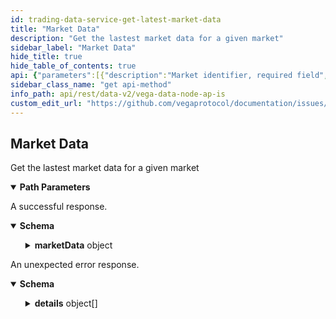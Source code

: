 ```yaml
---
id: trading-data-service-get-latest-market-data
title: "Market Data"
description: "Get the lastest market data for a given market"
sidebar_label: "Market Data"
hide_title: true
hide_table_of_contents: true
api: {"parameters":[{"description":"Market identifier, required field","in":"path","name":"marketId","required":true,"schema":{"type":"string"}}],"responses":{"200":{"content":{"application/json":{"schema":{"properties":{"marketData":{"properties":{"auctionEnd":{"format":"int64","title":"Time in seconds until the end of the auction (0 if currently not in auction period)","type":"string"},"auctionStart":{"format":"int64","title":"Time until next auction, or start time of the current auction if market is in auction period","type":"string"},"bestBidPrice":{"title":"Highest price level on an order book for buy orders, as an integer, for example `123456` is a correctly\nformatted price of `1.23456` assuming market configured to 5 decimal places","type":"string"},"bestBidVolume":{"format":"uint64","title":"Aggregated volume being bid at the best bid price","type":"string"},"bestOfferPrice":{"title":"Lowest price level on an order book for offer orders","type":"string"},"bestOfferVolume":{"format":"uint64","title":"Aggregated volume being offered at the best offer price, as an integer, for example `123456` is a correctly\n // formatted price of `1.23456` assuming market configured to 5 decimal places","type":"string"},"bestStaticBidPrice":{"title":"Highest price on the order book for buy orders not including pegged orders","type":"string"},"bestStaticBidVolume":{"format":"uint64","title":"Total volume at the best static bid price excluding pegged orders","type":"string"},"bestStaticOfferPrice":{"title":"Lowest price on the order book for sell orders not including pegged orders","type":"string"},"bestStaticOfferVolume":{"format":"uint64","title":"Total volume at the best static offer price excluding pegged orders","type":"string"},"extensionTrigger":{"title":"When a market auction is extended, this field indicates what caused the extension","default":"AUCTION_TRIGGER_UNSPECIFIED","description":"- AUCTION_TRIGGER_UNSPECIFIED: Default value for AuctionTrigger, no auction triggered\n - AUCTION_TRIGGER_BATCH: Batch auction\n - AUCTION_TRIGGER_OPENING: Opening auction\n - AUCTION_TRIGGER_PRICE: Price monitoring trigger\n - AUCTION_TRIGGER_LIQUIDITY: Liquidity monitoring trigger","enum":["AUCTION_TRIGGER_UNSPECIFIED","AUCTION_TRIGGER_BATCH","AUCTION_TRIGGER_OPENING","AUCTION_TRIGGER_PRICE","AUCTION_TRIGGER_LIQUIDITY"],"type":"string"},"indicativePrice":{"title":"Indicative price (zero if not in auction)","type":"string"},"indicativeVolume":{"format":"uint64","title":"Indicative volume (zero if not in auction)","type":"string"},"lastTradedPrice":{"title":"last traded price of the market","type":"string"},"liquidityProviderFeeShare":{"items":{"properties":{"averageEntryValuation":{"title":"The average entry valuation of the liquidity provider for the market","type":"string"},"averageScore":{"title":"The average liquidity score","type":"string"},"equityLikeShare":{"title":"The share own by this liquidity provider (float)","type":"string"},"party":{"title":"The liquidity provider party id","type":"string"}},"title":"The equity like share of liquidity fee for each liquidity provider","type":"object"},"title":"the equity like share of liquidity fee for each liquidity provider","type":"array"},"markPrice":{"title":"Mark price, as an integer, for example `123456` is a correctly\nformatted price of `1.23456` assuming market configured to 5 decimal places","type":"string"},"market":{"title":"Market identifier for the data","type":"string"},"marketState":{"title":"The current state of the market","default":"STATE_UNSPECIFIED","description":"- STATE_UNSPECIFIED: Default value, invalid\n - STATE_PROPOSED: The governance proposal valid and accepted\n - STATE_REJECTED: Outcome of governance votes is to reject the market\n - STATE_PENDING: Governance vote passes/wins\n - STATE_CANCELLED: Market triggers cancellation condition or governance\nvotes to close before market becomes Active\n - STATE_ACTIVE: Enactment date reached and usual auction exit checks pass\n - STATE_SUSPENDED: Price monitoring or liquidity monitoring trigger\n - STATE_CLOSED: Governance vote to close (Not currently implemented)\n - STATE_TRADING_TERMINATED: Defined by the product (i.e. from a product parameter,\nspecified in market definition, giving close date/time)\n - STATE_SETTLED: Settlement triggered and completed as defined by product","enum":["STATE_UNSPECIFIED","STATE_PROPOSED","STATE_REJECTED","STATE_PENDING","STATE_CANCELLED","STATE_ACTIVE","STATE_SUSPENDED","STATE_CLOSED","STATE_TRADING_TERMINATED","STATE_SETTLED"],"type":"string"},"marketTradingMode":{"title":"The current trading mode for the market","default":"TRADING_MODE_UNSPECIFIED","description":"- TRADING_MODE_UNSPECIFIED: Default value, this is invalid\n - TRADING_MODE_CONTINUOUS: Normal trading\n - TRADING_MODE_BATCH_AUCTION: Auction trading (FBA)\n - TRADING_MODE_OPENING_AUCTION: Opening auction\n - TRADING_MODE_MONITORING_AUCTION: Auction triggered by monitoring\n - TRADING_MODE_NO_TRADING: No trading is allowed","enum":["TRADING_MODE_UNSPECIFIED","TRADING_MODE_CONTINUOUS","TRADING_MODE_BATCH_AUCTION","TRADING_MODE_OPENING_AUCTION","TRADING_MODE_MONITORING_AUCTION","TRADING_MODE_NO_TRADING"],"type":"string"},"marketValueProxy":{"title":"the market value proxy","type":"string"},"midPrice":{"title":"Arithmetic average of the best bid price and best offer price, as an integer, for example `123456` is a correctly\nformatted price of `1.23456` assuming market configured to 5 decimal places","type":"string"},"nextMarkToMarket":{"format":"int64","title":"next MTM timestamp","type":"string"},"openInterest":{"format":"uint64","title":"The sum of the size of all positions greater than 0 on the market","type":"string"},"priceMonitoringBounds":{"items":{"properties":{"maxValidPrice":{"title":"Maximum price that isn't currently breaching the specified price monitoring trigger","type":"string"},"minValidPrice":{"title":"Minimum price that isn't currently breaching the specified price monitoring trigger","type":"string"},"referencePrice":{"title":"Reference price used to calculate the valid price range","type":"string"},"trigger":{"properties":{"auctionExtension":{"format":"int64","title":"Price monitoring auction extension duration in seconds should the price\nbreach its theoretical level over the specified horizon at the specified\nprobability level","type":"string"},"horizon":{"format":"int64","title":"Price monitoring projection horizon τ in seconds","type":"string"},"probability":{"title":"Price monitoring probability level p","type":"string"}},"title":"PriceMonitoringTrigger holds together price projection horizon τ, probability level p, and auction extension duration","type":"object"}},"title":"Represents a list of valid (at the current timestamp) price ranges per associated trigger","type":"object"},"title":"One or more price monitoring bounds for the current timestamp","type":"array"},"staticMidPrice":{"title":"Arithmetic average of the best static bid price and best static offer price","type":"string"},"suppliedStake":{"title":"Available stake for the given market","type":"string"},"targetStake":{"title":"Targeted stake for the given market","type":"string"},"timestamp":{"format":"int64","title":"Timestamp at which this mark price was relevant, in nanoseconds since the epoch\n- See [`VegaTimeResponse`](#api.VegaTimeResponse).`timestamp`","type":"string"},"trigger":{"title":"When a market is in an auction trading mode, this field indicates what triggered the auction","default":"AUCTION_TRIGGER_UNSPECIFIED","description":"- AUCTION_TRIGGER_UNSPECIFIED: Default value for AuctionTrigger, no auction triggered\n - AUCTION_TRIGGER_BATCH: Batch auction\n - AUCTION_TRIGGER_OPENING: Opening auction\n - AUCTION_TRIGGER_PRICE: Price monitoring trigger\n - AUCTION_TRIGGER_LIQUIDITY: Liquidity monitoring trigger","enum":["AUCTION_TRIGGER_UNSPECIFIED","AUCTION_TRIGGER_BATCH","AUCTION_TRIGGER_OPENING","AUCTION_TRIGGER_PRICE","AUCTION_TRIGGER_LIQUIDITY"],"type":"string"}},"title":"Represents data generated by a market when open","type":"object"}},"type":"object"}}},"description":"A successful response."},"default":{"content":{"application/json":{"schema":{"properties":{"code":{"format":"int32","type":"integer"},"details":{"items":{"additionalProperties":{},"properties":{"@type":{"type":"string"}},"type":"object"},"type":"array"},"message":{"type":"string"}},"type":"object"}}},"description":"An unexpected error response."}},"tags":["TradingDataService"],"description":"Get the lastest market data for a given market","operationId":"TradingDataService_GetLatestMarketData","method":"get","path":"/api/v2/market/data/{marketId}/latest","servers":[{"url":"https://api.n07.testnet.vega.xyz","description":"n07 (data node)"},{"url":"https://api.n11.testnet.vega.xyz","description":"n11 (data node)"},{"url":"https://api.n12.testnet.vega.xyz","description":"n12 (data node)"}],"info":{"title":"Vega data node APIs","version":"v0.66.1"},"postman":{"name":"Market Data","description":{"content":"Get the lastest market data for a given market","type":"text/plain"},"url":{"path":["api","v2","market","data",":marketId","latest"],"host":["{{baseUrl}}"],"query":[],"variable":[{"disabled":false,"description":{"content":"(Required) Market identifier, required field","type":"text/plain"},"type":"any","value":"","key":"marketId"}]},"header":[{"key":"Accept","value":"application/json"}],"method":"GET"}}
sidebar_class_name: "get api-method"
info_path: api/rest/data-v2/vega-data-node-ap-is
custom_edit_url: "https://github.com/vegaprotocol/documentation/issues/new?labels=documentation&title=[Documentation] Requesting changes to 'Market Data' (trading-data-service-get-latest-market-data)"
---
```



## Market Data



Get the lastest market data for a given market

<details style={{"marginBottom":"1rem"}} data-collapsed={false} open={true}><summary style={{}}><strong>Path Parameters</strong></summary><div><ul><ParamsItem className={"paramsItem"} param={{"description":"Market identifier, required field","in":"path","name":"marketId","required":true,"schema":{"type":"string"}}}></ParamsItem></ul></div></details><div><ApiTabs><TabItem label={"200"} value={"200"}><div>

A successful response.

</div><div><MimeTabs schemaType={"response"}><TabItem label={"application/json"} value={"application/json"}><SchemaTabs><TabItem label={"Schema"} value={"Schema"}><details style={{}} data-collapsed={false} open={true}><summary style={{"textAlign":"left"}}><strong>Schema</strong></summary><div style={{"textAlign":"left","marginLeft":"1rem"}}></div><ul style={{"marginLeft":"1rem"}}><SchemaItem collapsible={true} className={"schemaItem"}><details style={{}}><summary style={{}}><strong>marketData</strong><span style={{"opacity":"0.6"}}> object</span></summary><div style={{"marginLeft":"1rem"}}><SchemaItem collapsible={false} name={"auctionEnd"} required={false} schemaDescription={undefined} schemaName={"int64"} qualifierMessage={undefined} defaultValue={undefined}></SchemaItem><SchemaItem collapsible={false} name={"auctionStart"} required={false} schemaDescription={undefined} schemaName={"int64"} qualifierMessage={undefined} defaultValue={undefined}></SchemaItem><SchemaItem collapsible={false} name={"bestBidPrice"} required={false} schemaDescription={undefined} schemaName={"Highest price level on an order book for buy orders, as an integer, for example `123456` is a correctly\nformatted price of `1.23456` assuming market configured to 5 decimal places"} qualifierMessage={undefined} defaultValue={undefined}></SchemaItem><SchemaItem collapsible={false} name={"bestBidVolume"} required={false} schemaDescription={undefined} schemaName={"uint64"} qualifierMessage={undefined} defaultValue={undefined}></SchemaItem><SchemaItem collapsible={false} name={"bestOfferPrice"} required={false} schemaDescription={undefined} schemaName={"Lowest price level on an order book for offer orders"} qualifierMessage={undefined} defaultValue={undefined}></SchemaItem><SchemaItem collapsible={false} name={"bestOfferVolume"} required={false} schemaDescription={undefined} schemaName={"uint64"} qualifierMessage={undefined} defaultValue={undefined}></SchemaItem><SchemaItem collapsible={false} name={"bestStaticBidPrice"} required={false} schemaDescription={undefined} schemaName={"Highest price on the order book for buy orders not including pegged orders"} qualifierMessage={undefined} defaultValue={undefined}></SchemaItem><SchemaItem collapsible={false} name={"bestStaticBidVolume"} required={false} schemaDescription={undefined} schemaName={"uint64"} qualifierMessage={undefined} defaultValue={undefined}></SchemaItem><SchemaItem collapsible={false} name={"bestStaticOfferPrice"} required={false} schemaDescription={undefined} schemaName={"Lowest price on the order book for sell orders not including pegged orders"} qualifierMessage={undefined} defaultValue={undefined}></SchemaItem><SchemaItem collapsible={false} name={"bestStaticOfferVolume"} required={false} schemaDescription={undefined} schemaName={"uint64"} qualifierMessage={undefined} defaultValue={undefined}></SchemaItem><SchemaItem collapsible={false} name={"extensionTrigger"} required={false} schemaDescription={"- AUCTION_TRIGGER_UNSPECIFIED: Default value for AuctionTrigger, no auction triggered\n - AUCTION_TRIGGER_BATCH: Batch auction\n - AUCTION_TRIGGER_OPENING: Opening auction\n - AUCTION_TRIGGER_PRICE: Price monitoring trigger\n - AUCTION_TRIGGER_LIQUIDITY: Liquidity monitoring trigger"} schemaName={"When a market auction is extended, this field indicates what caused the extension"} qualifierMessage={"**Possible values:** [`AUCTION_TRIGGER_UNSPECIFIED`, `AUCTION_TRIGGER_BATCH`, `AUCTION_TRIGGER_OPENING`, `AUCTION_TRIGGER_PRICE`, `AUCTION_TRIGGER_LIQUIDITY`]"} defaultValue={"AUCTION_TRIGGER_UNSPECIFIED"}></SchemaItem><SchemaItem collapsible={false} name={"indicativePrice"} required={false} schemaDescription={undefined} schemaName={"Indicative price (zero if not in auction)"} qualifierMessage={undefined} defaultValue={undefined}></SchemaItem><SchemaItem collapsible={false} name={"indicativeVolume"} required={false} schemaDescription={undefined} schemaName={"uint64"} qualifierMessage={undefined} defaultValue={undefined}></SchemaItem><SchemaItem collapsible={false} name={"lastTradedPrice"} required={false} schemaDescription={undefined} schemaName={"last traded price of the market"} qualifierMessage={undefined} defaultValue={undefined}></SchemaItem><SchemaItem collapsible={true} className={"schemaItem"}><details style={{}}><summary style={{}}><strong>liquidityProviderFeeShare</strong><span style={{"opacity":"0.6"}}> object[]</span></summary><div style={{"marginLeft":"1rem"}}><SchemaItem collapsible={false} name={"averageEntryValuation"} required={false} schemaDescription={undefined} schemaName={"The average entry valuation of the liquidity provider for the market"} qualifierMessage={undefined} defaultValue={undefined}></SchemaItem><SchemaItem collapsible={false} name={"averageScore"} required={false} schemaDescription={undefined} schemaName={"The average liquidity score"} qualifierMessage={undefined} defaultValue={undefined}></SchemaItem><SchemaItem collapsible={false} name={"equityLikeShare"} required={false} schemaDescription={undefined} schemaName={"The share own by this liquidity provider (float)"} qualifierMessage={undefined} defaultValue={undefined}></SchemaItem><SchemaItem collapsible={false} name={"party"} required={false} schemaDescription={undefined} schemaName={"The liquidity provider party id"} qualifierMessage={undefined} defaultValue={undefined}></SchemaItem></div></details></SchemaItem><SchemaItem collapsible={false} name={"markPrice"} required={false} schemaDescription={undefined} schemaName={"Mark price, as an integer, for example `123456` is a correctly\nformatted price of `1.23456` assuming market configured to 5 decimal places"} qualifierMessage={undefined} defaultValue={undefined}></SchemaItem><SchemaItem collapsible={false} name={"market"} required={false} schemaDescription={undefined} schemaName={"Market identifier for the data"} qualifierMessage={undefined} defaultValue={undefined}></SchemaItem><SchemaItem collapsible={false} name={"marketState"} required={false} schemaDescription={"- STATE_UNSPECIFIED: Default value, invalid\n - STATE_PROPOSED: The governance proposal valid and accepted\n - STATE_REJECTED: Outcome of governance votes is to reject the market\n - STATE_PENDING: Governance vote passes/wins\n - STATE_CANCELLED: Market triggers cancellation condition or governance\nvotes to close before market becomes Active\n - STATE_ACTIVE: Enactment date reached and usual auction exit checks pass\n - STATE_SUSPENDED: Price monitoring or liquidity monitoring trigger\n - STATE_CLOSED: Governance vote to close (Not currently implemented)\n - STATE_TRADING_TERMINATED: Defined by the product (i.e. from a product parameter,\nspecified in market definition, giving close date/time)\n - STATE_SETTLED: Settlement triggered and completed as defined by product"} schemaName={"The current state of the market"} qualifierMessage={"**Possible values:** [`STATE_UNSPECIFIED`, `STATE_PROPOSED`, `STATE_REJECTED`, `STATE_PENDING`, `STATE_CANCELLED`, `STATE_ACTIVE`, `STATE_SUSPENDED`, `STATE_CLOSED`, `STATE_TRADING_TERMINATED`, `STATE_SETTLED`]"} defaultValue={"STATE_UNSPECIFIED"}></SchemaItem><SchemaItem collapsible={false} name={"marketTradingMode"} required={false} schemaDescription={"- TRADING_MODE_UNSPECIFIED: Default value, this is invalid\n - TRADING_MODE_CONTINUOUS: Normal trading\n - TRADING_MODE_BATCH_AUCTION: Auction trading (FBA)\n - TRADING_MODE_OPENING_AUCTION: Opening auction\n - TRADING_MODE_MONITORING_AUCTION: Auction triggered by monitoring\n - TRADING_MODE_NO_TRADING: No trading is allowed"} schemaName={"The current trading mode for the market"} qualifierMessage={"**Possible values:** [`TRADING_MODE_UNSPECIFIED`, `TRADING_MODE_CONTINUOUS`, `TRADING_MODE_BATCH_AUCTION`, `TRADING_MODE_OPENING_AUCTION`, `TRADING_MODE_MONITORING_AUCTION`, `TRADING_MODE_NO_TRADING`]"} defaultValue={"TRADING_MODE_UNSPECIFIED"}></SchemaItem><SchemaItem collapsible={false} name={"marketValueProxy"} required={false} schemaDescription={undefined} schemaName={"the market value proxy"} qualifierMessage={undefined} defaultValue={undefined}></SchemaItem><SchemaItem collapsible={false} name={"midPrice"} required={false} schemaDescription={undefined} schemaName={"Arithmetic average of the best bid price and best offer price, as an integer, for example `123456` is a correctly\nformatted price of `1.23456` assuming market configured to 5 decimal places"} qualifierMessage={undefined} defaultValue={undefined}></SchemaItem><SchemaItem collapsible={false} name={"nextMarkToMarket"} required={false} schemaDescription={undefined} schemaName={"int64"} qualifierMessage={undefined} defaultValue={undefined}></SchemaItem><SchemaItem collapsible={false} name={"openInterest"} required={false} schemaDescription={undefined} schemaName={"uint64"} qualifierMessage={undefined} defaultValue={undefined}></SchemaItem><SchemaItem collapsible={true} className={"schemaItem"}><details style={{}}><summary style={{}}><strong>priceMonitoringBounds</strong><span style={{"opacity":"0.6"}}> object[]</span></summary><div style={{"marginLeft":"1rem"}}><SchemaItem collapsible={false} name={"maxValidPrice"} required={false} schemaDescription={undefined} schemaName={"Maximum price that isn't currently breaching the specified price monitoring trigger"} qualifierMessage={undefined} defaultValue={undefined}></SchemaItem><SchemaItem collapsible={false} name={"minValidPrice"} required={false} schemaDescription={undefined} schemaName={"Minimum price that isn't currently breaching the specified price monitoring trigger"} qualifierMessage={undefined} defaultValue={undefined}></SchemaItem><SchemaItem collapsible={false} name={"referencePrice"} required={false} schemaDescription={undefined} schemaName={"Reference price used to calculate the valid price range"} qualifierMessage={undefined} defaultValue={undefined}></SchemaItem><SchemaItem collapsible={true} className={"schemaItem"}><details style={{}}><summary style={{}}><strong>trigger</strong><span style={{"opacity":"0.6"}}> object</span></summary><div style={{"marginLeft":"1rem"}}><SchemaItem collapsible={false} name={"auctionExtension"} required={false} schemaDescription={undefined} schemaName={"int64"} qualifierMessage={undefined} defaultValue={undefined}></SchemaItem><SchemaItem collapsible={false} name={"horizon"} required={false} schemaDescription={undefined} schemaName={"int64"} qualifierMessage={undefined} defaultValue={undefined}></SchemaItem><SchemaItem collapsible={false} name={"probability"} required={false} schemaDescription={undefined} schemaName={"Price monitoring probability level p"} qualifierMessage={undefined} defaultValue={undefined}></SchemaItem></div></details></SchemaItem></div></details></SchemaItem><SchemaItem collapsible={false} name={"staticMidPrice"} required={false} schemaDescription={undefined} schemaName={"Arithmetic average of the best static bid price and best static offer price"} qualifierMessage={undefined} defaultValue={undefined}></SchemaItem><SchemaItem collapsible={false} name={"suppliedStake"} required={false} schemaDescription={undefined} schemaName={"Available stake for the given market"} qualifierMessage={undefined} defaultValue={undefined}></SchemaItem><SchemaItem collapsible={false} name={"targetStake"} required={false} schemaDescription={undefined} schemaName={"Targeted stake for the given market"} qualifierMessage={undefined} defaultValue={undefined}></SchemaItem><SchemaItem collapsible={false} name={"timestamp"} required={false} schemaDescription={undefined} schemaName={"int64"} qualifierMessage={undefined} defaultValue={undefined}></SchemaItem><SchemaItem collapsible={false} name={"trigger"} required={false} schemaDescription={"- AUCTION_TRIGGER_UNSPECIFIED: Default value for AuctionTrigger, no auction triggered\n - AUCTION_TRIGGER_BATCH: Batch auction\n - AUCTION_TRIGGER_OPENING: Opening auction\n - AUCTION_TRIGGER_PRICE: Price monitoring trigger\n - AUCTION_TRIGGER_LIQUIDITY: Liquidity monitoring trigger"} schemaName={"When a market is in an auction trading mode, this field indicates what triggered the auction"} qualifierMessage={"**Possible values:** [`AUCTION_TRIGGER_UNSPECIFIED`, `AUCTION_TRIGGER_BATCH`, `AUCTION_TRIGGER_OPENING`, `AUCTION_TRIGGER_PRICE`, `AUCTION_TRIGGER_LIQUIDITY`]"} defaultValue={"AUCTION_TRIGGER_UNSPECIFIED"}></SchemaItem></div></details></SchemaItem></ul></details></TabItem><TabItem label={"Example (from schema)"} value={"Example (from schema)"}><ResponseSamples responseExample={"{\n  \"marketData\": {\n    \"auctionEnd\": \"string\",\n    \"auctionStart\": \"string\",\n    \"bestBidPrice\": \"string\",\n    \"bestBidVolume\": \"string\",\n    \"bestOfferPrice\": \"string\",\n    \"bestOfferVolume\": \"string\",\n    \"bestStaticBidPrice\": \"string\",\n    \"bestStaticBidVolume\": \"string\",\n    \"bestStaticOfferPrice\": \"string\",\n    \"bestStaticOfferVolume\": \"string\",\n    \"extensionTrigger\": \"AUCTION_TRIGGER_UNSPECIFIED\",\n    \"indicativePrice\": \"string\",\n    \"indicativeVolume\": \"string\",\n    \"lastTradedPrice\": \"string\",\n    \"liquidityProviderFeeShare\": [\n      {\n        \"averageEntryValuation\": \"string\",\n        \"averageScore\": \"string\",\n        \"equityLikeShare\": \"string\",\n        \"party\": \"string\"\n      }\n    ],\n    \"markPrice\": \"string\",\n    \"market\": \"string\",\n    \"marketState\": \"STATE_UNSPECIFIED\",\n    \"marketTradingMode\": \"TRADING_MODE_UNSPECIFIED\",\n    \"marketValueProxy\": \"string\",\n    \"midPrice\": \"string\",\n    \"nextMarkToMarket\": \"string\",\n    \"openInterest\": \"string\",\n    \"priceMonitoringBounds\": [\n      {\n        \"maxValidPrice\": \"string\",\n        \"minValidPrice\": \"string\",\n        \"referencePrice\": \"string\",\n        \"trigger\": {\n          \"auctionExtension\": \"string\",\n          \"horizon\": \"string\",\n          \"probability\": \"string\"\n        }\n      }\n    ],\n    \"staticMidPrice\": \"string\",\n    \"suppliedStake\": \"string\",\n    \"targetStake\": \"string\",\n    \"timestamp\": \"string\",\n    \"trigger\": \"AUCTION_TRIGGER_UNSPECIFIED\"\n  }\n}"} language={"json"}></ResponseSamples></TabItem></SchemaTabs></TabItem></MimeTabs></div></TabItem><TabItem label={"default"} value={"default"}><div>

An unexpected error response.

</div><div><MimeTabs schemaType={"response"}><TabItem label={"application/json"} value={"application/json"}><SchemaTabs><TabItem label={"Schema"} value={"Schema"}><details style={{}} data-collapsed={false} open={true}><summary style={{"textAlign":"left"}}><strong>Schema</strong></summary><div style={{"textAlign":"left","marginLeft":"1rem"}}></div><ul style={{"marginLeft":"1rem"}}><SchemaItem collapsible={false} name={"code"} required={false} schemaDescription={undefined} schemaName={"int32"} qualifierMessage={undefined} defaultValue={undefined}></SchemaItem><SchemaItem collapsible={true} className={"schemaItem"}><details style={{}}><summary style={{}}><strong>details</strong><span style={{"opacity":"0.6"}}> object[]</span></summary><div style={{"marginLeft":"1rem"}}><SchemaItem collapsible={false} name={"@type"} required={false} schemaDescription={undefined} schemaName={"string"} qualifierMessage={undefined} defaultValue={undefined}></SchemaItem></div></details></SchemaItem><SchemaItem collapsible={false} name={"message"} required={false} schemaDescription={undefined} schemaName={"string"} qualifierMessage={undefined} defaultValue={undefined}></SchemaItem></ul></details></TabItem><TabItem label={"Example (from schema)"} value={"Example (from schema)"}><ResponseSamples responseExample={"{\n  \"code\": 0,\n  \"details\": [\n    {\n      \"@type\": \"string\"\n    }\n  ],\n  \"message\": \"string\"\n}"} language={"json"}></ResponseSamples></TabItem></SchemaTabs></TabItem></MimeTabs></div></TabItem></ApiTabs></div>
